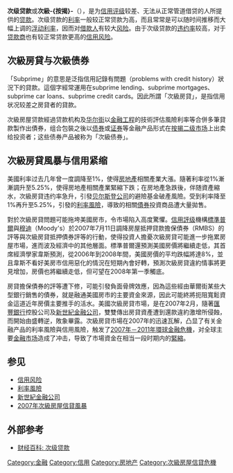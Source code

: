 {{noteTA
|1=zh-hans:按揭;zh-hk:按揭;zh-tw:抵押;
}}

'''次级贷款'''或'''次級-{按揭}-'''（{{lang-en|'''subprime lending'''}}），是为[[信用评级|信用评级]]较差、无法从正常管道借贷的人所提供的[[贷款|贷款]]。次级贷款的[[利率|利率]]一般较正常贷款为高，而且常常是可以随时间推移而大幅上调的[[浮动利率|浮动利率]]，因而对[[借款人|借款人]]有较大[[风险|风险]]。由于次级贷款的[[違約_(金融)|违约率]]较高，对于[[贷款商|贷款商]]也有较正常贷款更高的[[信用风险|信用风险]]。

==次級房貸与次級债券==

「Subprime」的意思是泛指信用記錄有問題（problems with credit history）狀況下的貸款。這個字經常運用在subprime lending、subprime mortgages、subprime car loans、subprime credit cards。因此所謂「次級房貸」，是指信用状况较差之房貸者的貸款。

次級房屋贷款經過贷款机构及[[华尔街|华尔街]]以[[金融工程|金融工程]]的技術評估風險利率等合併多筆貸款製作出債券，组合包裝之後以[[债券|债券]]或[[证券|证券]]等金融产品形式在[[按揭|按揭]][[二级市场|二级市场]]上出卖给投资者；这些债券产品被称为「次級债券」。

==次級房貸風暴与信用紧缩==
{{main|2007年美國次級房屋信貸風暴}}

美國利率过去几年曾一度調降至1%，使得[[房地產|房地產]]相關產業大漲。隨著利率從1%漸漸調升至5.25%，使得房地產相關產業緊縮下跌；在房地產急跌後，伴随資產縮水，次級房貸违约率急升，引發[[贝尔斯登公司|贝尔斯登公司]]的避險基金破產風險。受到利率降至1%再升至5.25%，引發的[[利率風險|利率風險]]，導致{{le|信用市場|credit markets}}的相關[[債券|債券]]投資商品遭大量拋售。

對於次級房貸問題可能拖垮美國房市，令市場陷入高度驚懼。[[信用評级|信用評级]]機構[[標準普爾|標準普爾]]與[[穆迪|穆迪]]（Moody's）於2007年7月11日調降房屋抵押貸款擔保債券（RMBS）的評等與次級房貸抵押債券評等的行動，使得投資人擔憂次級房貸可能進一步拖累房屋市場，進而波及經濟中的其他層面。標準普爾還預測美國房價將繼續走低，其首席經濟學家韋斯預測，從2006年到2008年間，美國房價的平均跌幅將達8%，並且韋斯不看好美房市信用惡化的情況在短期內會好轉，預測次級房貸違約情事將更見增加，房價也將繼續走低，但可望在2008年第一季觸底。

房貸擔保債券的評等遭下修，可能引發負面骨牌效應，因為這些經由華爾街某些大型銀行銷售的債券，就是融通美國房市的主要資金來源，因此可能終將扼阻寬鬆資金這道近年房價主要推手的活水。美國次級房貸市場，是在2007年2月，隨著[[匯豐銀行|匯豐銀行]]控股公司及[[新世紀金融公司|新世紀金融公司]]，雙雙傳出房貸資產遭到還款違約激增所侵蝕，而開始由盛轉逆，敗象畢露。次級房貸市場在2007年的迅速瓦解，凸显了有关金融产品的利率風險與信用風險，触发了[[2007年－2011年環球金融危機|2007年－2011年環球金融危機]]，对全球主要[[金融市场|金融市场]]造成了冲击，导致了市場資金在相当一段时期内的[[信用紧缩|緊縮]]。

==参见==
*[[信用风险|信用风险]]
*[[利率風險|利率風險]]
*[[新世紀金融公司|新世紀金融公司]]
*[[2007年次級房屋信貸風暴|2007年次級房屋信貸風暴]]

==外部参考==
* [https://web.archive.org/web/20090325042838/http://www.caibai.cn/dictionary_terms.php?term_id=1510 财经百科: 次级贷款]

[[Category:金融|Category:金融]]
[[Category:信用|Category:信用]]
[[Category:房地产|Category:房地产]]
[[Category:次級房屋信貸危機|Category:次級房屋信貸危機]]